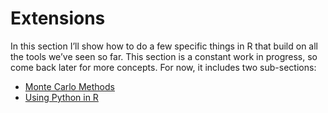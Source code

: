 # Extensions {#sec-extensions .unnumbered}

In this section I'll show how to do a few specific things in R that build on all the tools we've seen so far. This section is a constant work in progress, so come back later for more concepts. For now, it includes two sub-sections:

- [Monte Carlo Methods](monte-carlo-methods.qmd)
- [Using Python in R](python-in-r.qmd)
